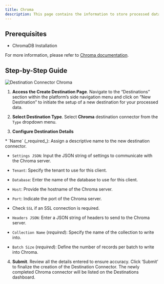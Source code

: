 ```yaml
---
title: Chroma 
description: This page contains the information to store processed data to a Chroma instance.
---
```


## Prerequisites

*   ChromaDB Installation
    

For more information, please refer to [Chroma documentation](https://docs.trychroma.com/getting-started).

## Step-by-Step Guide

![Destination Connector Chroma](img/platform/Destination-Chroma.png)

1.  **Access the Create Destination Page**. Navigate to the “Destinations” section within the platform’s side navigation menu and click on “New Destination” to initiate the setup of a new destination for your processed data.
    
2.  **Select Destination Type**. Select **Chroma** destination connector from the `Type` dropdown menu.
    
3.  **Configure Destination Details**
    
<Note>
*   `Name` (_required_): Assign a descriptive name to the new destination connector.
    
*   `Settings JSON`: Input the JSON string of settings to communicate with the Chroma server.
    
*   `Tenant`: Specify the tenant to use for this client.
    
*   `Database`: Enter the name of the database to use for this client.
    
*   `Host`: Provide the hostname of the Chroma server.
    
*   `Port`: Indicate the port of the Chroma server.
    
*   Check `SSL` if an SSL connection is required.
    
*   `Headers JSON`: Enter a JSON string of headers to send to the Chroma server.
    
*   `Collection Name` (_required_): Specify the name of the collection to write into.
    
*   `Batch Size` (_required_): Define the number of records per batch to write into Chroma.    
</Note>

    

4.  **Submit**. Review all the details entered to ensure accuracy. Click ‘Submit’ to finalize the creation of the Destination Connector. The newly completed Chroma connector will be listed on the Destinations dashboard.